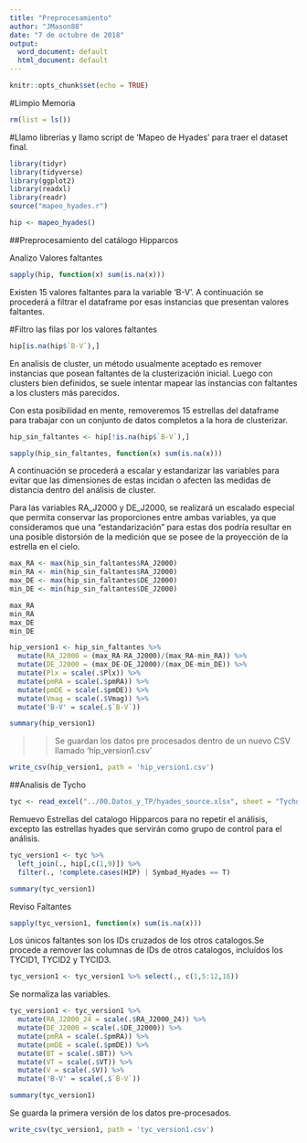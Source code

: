```yaml
---
title: "Preprocesamiento"
author: "JMason88"
date: "7 de octubre de 2018"
output:
  word_document: default
  html_document: default
---
```


```r
knitr::opts_chunk$set(echo = TRUE)
```

#Limpio Memoria

```r
rm(list = ls())

```

#Llamo librerías y llamo script de 'Mapeo de Hyades' para traer el dataset final.

```r
library(tidyr)
library(tidyverse)
library(ggplot2)
library(readxl)
library(readr)
source("mapeo_hyades.r")

hip <- mapeo_hyades()
```

##Preprocesamiento del catálogo Hipparcos

Analizo Valores faltantes

```r

sapply(hip, function(x) sum(is.na(x)))

```

Existen 15 valores faltantes para la variable 'B-V'. A continuación se procederá a filtrar el dataframe por esas instancias que presentan valores faltantes.

#Filtro las filas por los valores faltantes

```r

hip[is.na(hip$`B-V`),]

```

En analisis de cluster, un método usualmente aceptado es remover instancias que posean faltantes de la clusterización inicial. Luego con clusters bien definidos, se suele intentar mapear las instancias con faltantes a los clusters más parecidos.

Con esta posibilidad en mente, removeremos 15 estrellas del dataframe para trabajar con un conjunto de datos completos a la hora de clusterizar.

```r
hip_sin_faltantes <- hip[!is.na(hip$`B-V`),]

sapply(hip_sin_faltantes, function(x) sum(is.na(x)))
```


A continuación se procederá a escalar y estandarizar las variables para evitar que las dimensiones de estas incidan o afecten las medidas de distancia dentro del análisis de cluster.

Para las variables RA_J2000 y DE_J2000, se realizará un escalado especial que permita conservar las proporciones entre ambas variables, ya que consideramos que una "estandarización" para estas dos podría resultar en una posible distorsión de la medición que se posee de la proyección de la estrella en el cielo.

```r
max_RA <- max(hip_sin_faltantes$RA_J2000)
min_RA <- min(hip_sin_faltantes$RA_J2000)
max_DE <- max(hip_sin_faltantes$DE_J2000)
min_DE <- min(hip_sin_faltantes$DE_J2000)

max_RA
min_RA
max_DE
min_DE

```

```r

hip_version1 <- hip_sin_faltantes %>% 
  mutate(RA_J2000 = (max_RA-RA_J2000)/(max_RA-min_RA)) %>%
  mutate(DE_J2000 = (max_DE-DE_J2000)/(max_DE-min_DE)) %>%
  mutate(Plx = scale(.$Plx)) %>%
  mutate(pmRA = scale(.$pmRA)) %>%
  mutate(pmDE = scale(.$pmDE)) %>%
  mutate(Vmag = scale(.$Vmag)) %>%
  mutate('B-V' = scale(.$`B-V`))

summary(hip_version1)
```

>>Se guardan los datos pre procesados dentro de un nuevo CSV llamado 'hip_version1.csv'


```r

write_csv(hip_version1, path = 'hip_version1.csv')

```

##Analisis de Tycho

```r
tyc <- read_excel("../00.Datos_y_TP/hyades_source.xlsx", sheet = "Tycho")

```

Remuevo Estrellas del catalogo Hipparcos para no repetir el análisis, excepto las estrellas hyades que servirán como grupo de control para el análisis.

```r

tyc_version1 <- tyc %>%
  left_join(., hip[,c(1,9)]) %>%
  filter(., !complete.cases(HIP) | Symbad_Hyades == T) 

summary(tyc_version1)
```

Reviso Faltantes

```r

sapply(tyc_version1, function(x) sum(is.na(x)))

```

Los únicos faltantes son los IDs cruzados de los otros catalogos.Se procede a remover las columnas de IDs de otros catalogos, incluídos los TYCID1, TYCID2 y TYCID3.

```r

tyc_version1 <- tyc_version1 %>% select(., c(1,5:12,16))

```

Se normaliza las variables.

```r

tyc_version1 <- tyc_version1 %>%
  mutate(RA_J2000_24 = scale(.$RA_J2000_24)) %>%
  mutate(DE_J2000 = scale(.$DE_J2000)) %>%
  mutate(pmRA = scale(.$pmRA)) %>%
  mutate(pmDE = scale(.$pmDE)) %>%
  mutate(BT = scale(.$BT)) %>%
  mutate(VT = scale(.$VT)) %>%
  mutate(V = scale(.$V)) %>%
  mutate('B-V' = scale(.$`B-V`))

```

```r
summary(tyc_version1)


```

Se guarda la primera versión de los datos pre-procesados.

```r

write_csv(tyc_version1, path = 'tyc_version1.csv')

```


